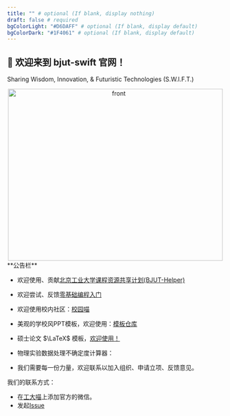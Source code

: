 ```yaml
---
title: "" # optional (If blank, display nothing)
draft: false # required
bgColorLight: "#D6DAFF" # optional (If blank, display default)
bgColorDark: "#1F4061" # optional (If blank, display default)
---
```


## 🎨 欢迎来到 bjut-swift 官网！

Sharing Wisdom, Innovation, & Futuristic Technologies (S.W.I.F.T.)<br />

<div align="center">
  <img src="https://thatwebsite.oss-cn-hongkong.aliyuncs.com/title.png" alt = "front" width="500" height="400" className="m-0" />
</div>
<div align="left" class="md:px-10">
  **公告栏**

- 欢迎使用、贡献[北京工业大学课程资源共享计划(BJUT-Helper)](https://github.com/bjut-swift/BJUT-Helper)

- 欢迎尝试、反馈[零基础编程入门](https://github.com/bjut-swift/CodeJourney)

- 欢迎使用校内社区：[校园喵](https://xiaoyuancat.com/)

- 美观的学校风PPT模板，欢迎使用：[模板仓库](https://github.com/bjut-swift/BJUT-PPT-template)

- 硕士论文 $\LaTeX$ 模板，[欢迎使用！](https://github.com/bjut-swift/BJUTLATEX)

- 物理实验数据处理不确定度计算器：[](https://hlxy-420.github.io/UncertaintyCalc/)

- 我们需要每一份力量，欢迎联系以加入组织、申请立项、反馈意见。

我们的联系方式：

- 在[工大喵](https://xiaoyuancat.com/)上添加官方的微信。
- 发起[Issue](https://github.com/bjut-swift/.github/issues)
</div>
